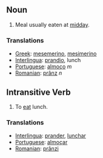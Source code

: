 ==Noun==
# Meal usually eaten at [[midday]].
===Translations===
*[[Greek]]: [[mesemerino]], [[mesimerino]]
*[[Interlingua]]: [[prandio]], lunch
*[[Portuguese]]: [[almoço]] ''m''
*[[Romanian]]: [[prânz]] ''n''
==Intransitive Verb==
# To [[eat]] lunch.
===Translations===
*[[Interlingua]]: [[prander]], [[lunchar]]
*[[Portuguese]]: [[almoçar]]
*[[Romanian]]: [[prânzi]]